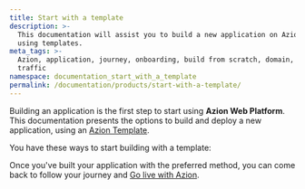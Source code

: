 ```yaml
---
title: Start with a template
description: >-
  This documentation will assist you to build a new application on Azion
  using templates.
meta_tags: >-
  Azion, application, journey, onboarding, build from scratch, domain,
  traffic
namespace: documentation_start_with_a_template
permalink: /documentation/products/start-with-a-template/
---
```



Building an application is the first step to start using **Azion Web Platform**. This documentation presents the options to build and deploy a new application, using an [Azion Template](/en/documentation/products/marketplace/templates/).

You have these ways to start building with a template:

<LinkButton link="/en/documentation/products/use-a-template-via-azion-console/" label="Via Azion Console" severity="secondary" />
<LinkButton link="/en/documentation/products/azion-cli/create-application/" label="Via Azion CLI" severity="secondary" /> 



Once you've built your application with the preferred method, you can come back to follow your journey and [Go live with Azion](/en/documentation/products/go-live-with-azion/).


